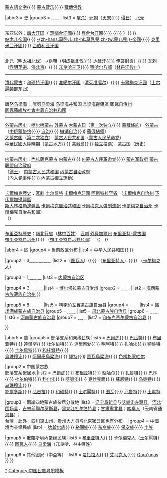 {{Navbox with collapsible groups
|name = 蒙古族
|title = [[蒙古族|<span style="color:#FFFFFF;">蒙古族</span>]]
|titlestyle =background: #f28500; color: #FFFFFF;
|groupstyle = background: #FF9966; color: #FFFFFF;
|selected = {{{1}}}
 | bodyclass = hlist
|abbr1 = 地
|group1 = 地理
|list1 = [[蒙古高原]]

|abbr2 = 文
|group2 = [[蒙古族文化|<span style="color:#FFFFFF;">文化</span>]]
|list2 = {{Nowrap begin}}[[蒙古语]]{{·}} [[蒙古語文字]]{{·}} [[蒙古音乐]]{{·}} [[藏傳佛教]]{{Nowrap end}}

|abbr3 = 史
|group3 = [[蒙古历史|<span style="color:#FFFFFF;">历史</span>]]
|list3 =
{{Navbox|child
|imageleft = [[File:Genghis khan.jpg|100px|铁木真]]
|list1 ={{Nowrap begin}} [[成吉思汗]]（[[尼倫|黄金家族]]） {{to}} [[蒙古帝国]]（[[蒙古征戰|扩张]]{{·}} [[大屠杀列表|屠杀]]）{{to}}[[元朝]]（[[宋元战争|灭宋]]{{·}} [[元日战争|侵日]]） {{to}} [[北元]]{{Nowrap end}}
----
东亚以外：{{Nowrap begin}}[[蒙古四大汗国|四大汗国]]（{{flagicon image|Kaidu's tamga.png}} [[窩闊台汗國]]{{·}} {{flagicon image|Flag of the Chagatai Khanate.svg}} [[察合台汗國]]{{·}} {{flag|Golden Horde}}{{·}} {{flag|Ilkhanate}}）{{·}} </br> {{flagicon image|Timurid.svg}} [[帖木儿帝国]]{{·}} [[莫卧儿帝国|-{zh-hans:莫卧儿;zh-hk:莫臥兒;zh-tw:蒙兀兒;}-帝國]]{{·}} [[克里米亞汗國]]{{·}} {{flagicon image|Flag of Siberian Khanate.svg}} [[西伯利亚汗国]]{{Nowrap end}}
----
{{Nowrap begin}}[[北元]]（[[明太祖北伐]]）→[[鞑靼 (蒙古)|鞑靼]]（[[明成祖远征漠北之战|明成祖北伐]]{{·}} [[达延汗]]{{·}} [[俺答封贡]]）{{·}} [[瓦剌]]（[[土木之变|俘明英宗]]、[[京师保卫战|侵北京]]）{{·}} [[兀良哈三卫]]{{·}} [[察哈尔八部]]（[[后金征服察哈尔|林丹汗败亡]]）{{Nowrap end}}
----
{{flagicon|China|1889}} [[清代蒙古]]：{{Nowrap begin}}[[和硕特汗国]]{{·}} [[准噶尔汗国]]（[[準噶爾之役|清灭准噶尔]]）{{·}} {{flagicon image|Flag of the Kalmyk Khanate.svg}} [[卡爾梅克汗國]]（[[土尔扈特]]部东归）{{Nowrap end}}
----
[[唐努乌梁海]]：{{Nowrap begin}}{{flagicon|China|1889}} [[唐努乌梁海]] {{to}} [[乌梁海共和国]] {{to}} {{flagicon|Tuva|1918}}[[烏梁海邊疆區]] {{to}} {{flag|Tannu Tuva}} {{to}} {{flagicon|USSR}} [[圖瓦自治州]] {{to}} </br> {{flagicon image|Flag of Tuvan ASSR (1978-1992).svg}} [[圖瓦蘇維埃社會主義自治共和國]] {{to}} {{flag|Tuva}}{{Nowrap end}}
----
[[蒙古國歷史|外蒙古历史]]：{{Nowrap begin}}[[喀尔喀蒙古]] {{to}} [[外蒙古]] {{to}} {{flagicon|蒙古国|1911}} [[博克多汗国|大蒙古国]]（[[外蒙古独立|第一次独立]]{{·}} [[蒙藏條約]]） {{to}} {{flagicon|中華民國|1912}} [[外蒙古]]（[[中俄蒙协约]]{{·}} [[外蒙古自治|自治]]{{·}} [[外蒙古撤销自治|撤销自治]]{{·}} [[蘇俄佔領外蒙古|蘇俄佔領]]） {{to}} </br> {{flagicon|蒙古国|1911}} [[博克多汗国|大蒙古国]]（[[1921年蒙古革命|第二次独立]]） {{to}} {{flagicon|蒙古国|1924}} [[蒙古人民共和国]]（[[蒙古人民黨|蒙古人民革命党]]) {{to}} </br> {{flagicon|中華民國}} [[中華民國大陸時期]]（[[蒙古地方]]{{·}} [[蒙藏委員會|蒙藏會]]{{·}} [[外蒙古獨立公民投票|独立投票]]） {{to}} {{flagicon|蒙古国}} [[蒙古国]]（[[蒙古國歷史|历史]]）{{Nowrap end}}
----
[[内蒙古历史]]：{{Nowrap begin}}[[內札薩克蒙古]] {{to}} [[内蒙古自治区|内蒙古]]{{·}} {{flagicon image|Flag of Inner Mongolian People's Revolutionary Party.png}} [[内蒙古人民革命党]]{{·}} {{flagicon image|Flag of Mongol Military Government (1936-1937).svg}} [[蒙古军政府]] {{to}} {{flagicon image|Flag of Mongol Military Government (1936-1937).svg}} [[蒙古联盟自治政府]] {{to}} </br> {{flag|蒙疆聯合自治政府}}（[[德穆楚克栋鲁普|德王]]） {{to}} {{flagicon image|Flag of Inner Mongolian People's Republic.svg}} [[内蒙古人民共和国]] {{to}} [[內蒙古自治政府]] {{to}} </br> {{flag|Inner Mongolia|PRC|name=内蒙古自治区}} （[[内人党事件]]{{·}} {{flagicon|Inner Mongolia}} [[內蒙古獨立運動]]）{{Nowrap end}}
----
[[卡尔梅克共和国#历史|卡爾梅克歷史]]：{{Nowrap begin}}[[瓦剌]] {{to}} [[土尔扈特]] {{to}} [[卡爾梅克汗國]] {{to}} {{flag|Russian Empire}}[[阿斯特拉罕省]] {{to}} {{flag|蘇聯}}（[[卡爾梅克自治州]] {{to}} [[下伏爾加邊疆區]] {{to}} </br> [[斯大林格勒邊疆區]] {{to}} {{flagicon image|Flag of Kalmyk ASSR (1938—1943).svg}} [[卡爾梅克蘇維埃社會主義自治共和國|卡爾梅克自治共和國]] {{to}} [[卡爾梅克人強制流配]] {{to}} {{flagicon image|Flag of Kalmyk ASSR (1938—1943).svg}} [[卡爾梅克蘇維埃社會主義自治共和國|卡爾梅克自治州]] {{to}} {{flagicon image|Flag of Kalmyk ASSR.svg}} [[卡爾梅克蘇維埃社會主義自治共和國|卡爾梅克自治共和國]]） {{to}} </br> {{flag|俄罗斯}}（{{flag|Kalmykia}}）{{Nowrap end}}
----
[[布里亞特共和國#历史|布里亞特歷史]]：{{Nowrap begin}}[[嶺北行省]]（[[林中百姓]]） {{to}} [[瓦剌]] {{to}} {{flag|Russian Empire}}[[外貝加爾州]] {{to}} [[布里亚特-蒙古国]] {{to}} </br> {{flag|蘇維埃俄國}}[[布里亞特蒙古蘇維埃社會主義自治共和國|布里亞特自治州]]{{·}} {{flag|遠東共和國}} {{to}} {{flag|蘇聯}}（{{flagicon|Buryatia|1954}}[[布里亞特蒙古蘇維埃社會主義自治共和國|布里亞特自治共和國]]） {{to}} {{flag|俄罗斯}}（{{flag|Buryatia}}）{{Nowrap end}}
}}

|abbr4 = 区
|group4 = 当前政区分布
|list4 =
{{Navbox|child
|groupstyle = background: #FF9966; color: #FFFFFF; text-align: center;
|groupwidth = 6em
|group1 = 主要[[主权国家|<span style="color:#FFFFFF;">国家</span>]]
|list1 = {{Nowrap begin}}{{flagicon|蒙古国}} [[蒙古国]]{{·}} {{flagicon|中国}} [[中国蒙古族|中华人民共和国]]{{·}} {{flag|俄罗斯}} {{Nowrap end}}

|group2 = 3[[自治共和国|<span style="color:#FFFFFF;">自治共和国</span>]]
|list2 ={{Nowrap begin}}{{flag|Tuva}}（[[图瓦人]]）{{·}} {{flag|Buryatia}}（[[布里亚特人]]）{{·}} {{flag|Kalmykia}}（[[卡尔梅克人]]）{{Nowrap end}}

|group3 = 1[[自治区|<span style="color:#FFFFFF;">自治区</span>]]
|list3 = [[内蒙古自治区]]

|group4 = 3[[自治州|<span style="color:#FFFFFF;">自治州</span>]]
|list4 =
{{Navbox|child
|groupstyle = background: #FF9966; color: #FFFFFF; text-align: center;
|groupwidth = 4em
|group1 = [[新疆维吾尔自治区|<span style="color:#FFFFFF;">新疆</span>]]
|list1 ={{Nowrap begin}} [[巴音郭楞蒙古自治州]]{{·}} [[博尔塔拉蒙古自治州]]{{Nowrap end}}
|group2 = [[青海省|<span style="color:#FFFFFF;">青海</span>]]
|list2 = [[海西蒙古族藏族自治州]]
}}

|group5 = 8[[自治县|<span style="color:#FFFFFF;">自治县</span>]]
|list5 =
{{Navbox|child
|groupstyle = background: #FF9966; color: #FFFFFF; text-align: center;
|groupwidth = 4em
|group1 = [[黑龙江省|<span style="color:#FFFFFF;">黑龙江</span>]]
|list1 = [[杜尔伯特蒙古族自治县]]
|group2 = [[吉林省|<span style="color:#FFFFFF;">吉林</span>]]
|list2 = [[前郭尔罗斯蒙古族自治县]]
|group3 = [[辽宁省|<span style="color:#FFFFFF;">辽宁</span>]]
|list3 = {{Nowrap begin}}[[阜新蒙古族自治县]]{{·}} [[喀喇沁左翼蒙古族自治县]]{{Nowrap end}}
|group4 = [[河北省|<span style="color:#FFFFFF;">河北</span>]]
|list4 = [[围场满族蒙古族自治县]]
|group5 = [[甘肃省|<span style="color:#FFFFFF;">甘肃</span>]]
|list5 = [[肃北蒙古族自治县]]
|group6 = [[青海省|<span style="color:#FFFFFF;">青海</span>]]
|list6 = [[河南蒙古族自治县]]
|group7 = [[新疆维吾尔自治区|<span style="color:#FFFFFF;">新疆</span>]]
|list7 = [[和布克赛尔蒙古自治县]]
}}

}}

|abbr5 = 族
|group5 = 部落支系和亲缘民族
|list5 =
{{Navbox|child
|groupstyle = background: #FF9966; color: #FFFFFF; text-align: center;
|group1 = 蒙古國境內<br />部落区域
|list1 ={{Nowrap begin}} [[喀尔喀蒙古族|喀尔喀]]{{·}} [[巴爾虎]]{{·}} [[巴牙惕|巴岳特]]{{·}} [[布里亚特人|布里亚特]]{{·}} [[达尔扈特人|達爾罕]]{{·}} [[杜尔伯特部 (绰罗斯氏)|杜尔伯特]]{{·}} [[達里岡厓牧場|達里岡愛]]{{·}} [[明阿特部|明阿特]]{{·}} [[扎哈沁部|扎哈沁]]{{·}} [[科布多額魯特部|額魯特]]{{·}} [[土尔扈特]]{{·}} [[和托輝特部|和托輝特]]{{·}} </br> [[乌珠穆沁部|烏珠穆沁]]{{·}} [[阿爾泰烏梁海]]{{·}} [[輝特部|輝特]]{{·}} [[图瓦人|圖瓦烏梁海]]{{·}} [[八旗察哈爾|色楞格察哈尔]]{{Nowrap end}}

|group2 = 中国蒙古族<br />部落支系聚居地
|list2 ={{Nowrap begin}} [[巴爾虎]]{{·}} [[布里亚特人|布里亚特]]{{·}} [[察哈尔部|察哈尔]]{{·}} [[扎鲁特部|扎魯特]]{{·}} [[巴林部|巴林]]{{·}} [[杜爾伯特部 (博爾濟吉特氏)|杜尔伯特]]{{·}} [[科尔沁部|科尔沁]]{{·}} [[喀喇沁部|喀喇沁]]{{·}} [[克什克腾部|克什克騰]]{{·}} [[苏尼特部|蘇尼特]]{{·}} [[乌喇特部|乌喇特]]{{·}} [[乌珠穆沁部|乌珠穆沁]]{{·}} </br> [[鄂尔多斯部|鄂爾多斯]]{{·}} [[弘吉剌|弘吉拉]]{{·}} [[和硕特]]{{·}} [[土尔扈特]]{{·}} [[图瓦人|图瓦]]{{·}} [[瓦剌|厄魯特]]{{·}} [[土默特部|土默特]]{{Nowrap end}}

|group3 = 兩岸四地蒙古族杂居分散地
|list3 = [[辽宁省|辽宁]][[阜新蒙古族自治县|阜新县]]与[[喀喇沁左翼蒙古族自治县|喀喇沁左翼县]]，[[河北省|河北]][[围场满族蒙古族自治县|围场县]]，[[吉林省|吉林]][[前郭尔罗斯蒙古族自治县|前郭尔罗斯县]]，[[黑龙江省|黑龙江]][[杜尔伯特蒙古族自治县|杜尔伯特县]]；[[甘肃省|甘肃]][[肃北蒙古族自治县|肃北县]]；[[喀卓人]]（云南省[[通海县]]）； </br> [[在臺蒙古人|台灣]]；此外，[[四川蒙古族|四川]][[凉山彝族自治州|凉山州]]、[[贵州省|贵州]][[大方县]]与[[北京市|北京]][[密云区]]也有分布。
|group4 = 中國境內亲缘民族
|list4 = {{Nowrap begin}}[[达斡尔族]]{{·}} [[裕固族]]{{·}} [[东乡族]]{{·}} [[保安族]]{{·}} [[土族]]{{Nowrap end}}

|group5 = 俄羅斯境內亲缘民族
|list5 = {{Nowrap begin}}[[布里亚特人]]{{·}} [[卡尔梅克人]]（[[土尔扈特]]）{{·}} [[图瓦人]]{{·}} [[乌梁海]]（兀良哈、林中百姓）{{Nowrap end}}

|group6 = 其他國家（中亞等）
|list6 ={{Nowrap begin}} [[哈扎拉人]]{{·}} [[艾马克人]]{{·}} [[:en:Qara'unas|Qara'unas]]{{Nowrap end}}
}}
}}<noinclude>

[[Category:蒙古族|*]]
[[Category:蒙古族相关导航模板| ]]
[[Category:中国民族导航模板]]
</noinclude>